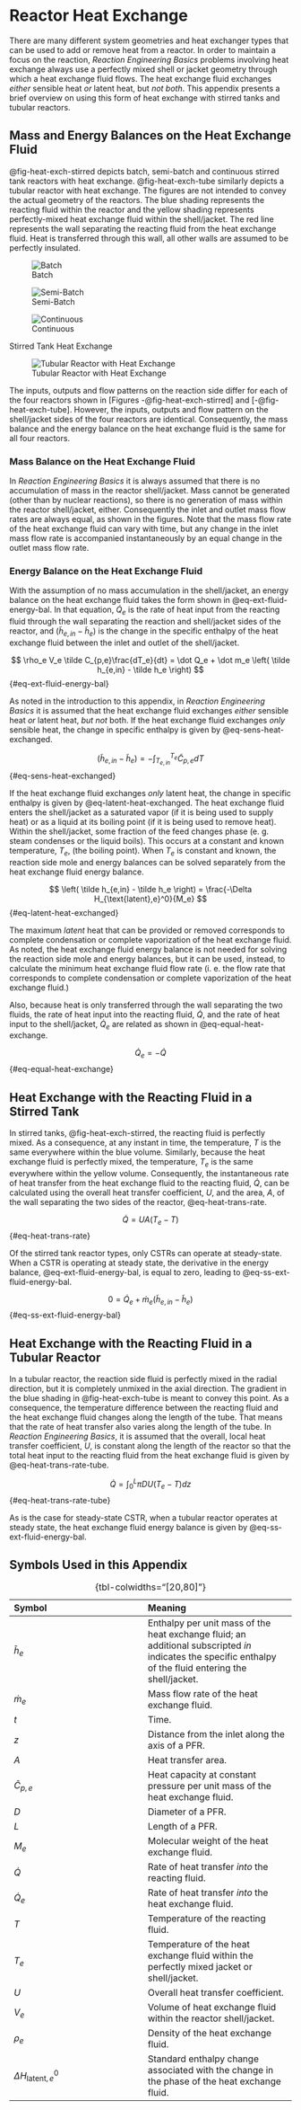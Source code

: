 # Reactor Heat Exchange {#sec-reactor-heat-transfer}

There are many different system geometries and heat exchanger types that can be used to add or remove heat from a reactor. In order to maintain a focus on the reaction, *Reaction Engineering Basics* problems involving heat exchange always use a perfectly mixed shell or jacket geometry through which a heat exchange fluid flows. The heat exchange fluid exchanges *either* sensible heat *or* latent heat, but *not both*. This appendix presents a brief overview on using this form of heat exchange with stirred tanks and tubular reactors.

## Mass and Energy Balances on the Heat Exchange Fluid

@fig-heat-exch-stirred depicts batch, semi-batch and continuous stirred tank reactors with heat exchange. @fig-heat-exch-tube similarly depicts a tubular reactor with heat exchange. The figures are not intended to convey the actual geometry of the reactors. The blue shading represents the reacting fluid within the reactor and the yellow shading represents perfectly-mixed heat exchange fluid within the shell/jacket. The red line represents the wall separating the reacting fluid from the heat exchange fluid. Heat is transferred through this wall, all other walls are assumed to be perfectly insulated.

::: {#fig-heat-exch-stirred layout="[31,31,38]"}

![Batch](./Graphics/bstr_non_adiabatic.png){#fig-heat-exch-batch}

![Semi-Batch](./Graphics/sbstr_non_adiabatic.png){#fig-heat-exch-semi}

![Continuous](./Graphics/cstr_non_adiabatic.png){#fig-heat-exch-cstr}

Stirred Tank Heat Exchange
:::

![Tubular Reactor with Heat Exchange](./Graphics/pfr_non_adiabatic.png){#fig-heat-exch-tube}

The inputs, outputs and flow patterns on the reaction side differ for each of the four reactors shown in [Figures -@fig-heat-exch-stirred] and [-@fig-heat-exch-tube]. However, the inputs, outputs and flow pattern on the shell/jacket sides of the four reactors are identical. Consequently, the mass balance and the energy balance on the heat exchange fluid is the same for all four reactors.

### Mass Balance on the Heat Exchange Fluid

In *Reaction Engineering Basics* it is always assumed that there is no accumulation of mass in the reactor shell/jacket. Mass cannot be generated (other than by nuclear reactions), so there is no generation of mass within the reactor shell/jacket, either. Consequently the inlet and outlet mass flow rates are always equal, as shown in the figures. Note that the mass flow rate of the heat exchange fluid can vary with time, but any change in the inlet mass flow rate is accompanied instantaneously by an equal change in the outlet mass flow rate.

### Energy Balance on the Heat Exchange Fluid

With the assumption of no mass accumulation in the shell/jacket, an energy balance on the heat exchange fluid takes the form shown in @eq-ext-fluid-energy-bal. In that equation, $\dot Q_e$ is the rate of heat input from the reacting fluid through the wall separating the reaction and shell/jacket sides of the reactor, and $\left( \tilde h_{e,in} - \tilde h_e \right)$ is the change in the specific enthalpy of the heat exchange fluid between the inlet and outlet of the shell/jacket.

$$
\rho_e V_e \tilde C_{p,e}\frac{dT_e}{dt} = \dot Q_e + \dot m_e \left( \tilde h_{e,in} - \tilde h_e \right)
$${#eq-ext-fluid-energy-bal}

As noted in the introduction to this appendix, in *Reaction Engineering Basics* it is assumed that the heat exchange fluid exchanges *either* sensible heat *or* latent heat, *but not* both. If the heat exchange fluid exchanges *only* sensible heat, the change in specific enthalpy is given by @eq-sens-heat-exchanged.

$$
\left( \tilde h_{e,in} - \tilde h_{e} \right) = -\int_{T_{e,in}}^{T_e} \tilde C_{p,e}dT
$$ {#eq-sens-heat-exchanged}

If the heat exchange fluid exchanges *only* latent heat, the change in specific enthalpy is given by @eq-latent-heat-exchanged. The heat exchange fluid enters the shell/jacket as a saturated vapor (if it is being used to supply heat) or as a liquid at its boiling point (if it is being used to remove heat). Within the shell/jacket, some fraction of the feed changes phase (e. g. steam condenses or the liquid boils). This occurs at a constant and known temperature, $T_e$, (the boiling point). When $T_e$ is constant and known, the reaction side mole and energy balances can be solved separately from the heat exchange fluid energy balance.

$$
\left( \tilde h_{e,in} - \tilde h_e \right) = \frac{-\Delta H_{\text{latent},e}^0}{M_e}
$$ {#eq-latent-heat-exchanged}

The maximum *latent* heat that can be provided or removed corresponds to complete condensation or complete vaporization of the heat exchange fluid. As noted, the heat exchange fluid energy balance is not needed for solving the reaction side mole and energy balances, but it can be used, instead, to calculate the minimum heat exchange fluid flow rate (i. e. the flow rate that corresponds to complete condensation or complete vaporization of the heat exchange fluid.) 

Also, because heat is only transferred through the wall separating the two fluids, the rate of heat input into the reacting fluid, $\dot Q$, and the rate of heat input to the shell/jacket, $\dot Q_e$ are related as shown in @eq-equal-heat-exchange.

$$
\dot Q_e = - \dot Q
$${#eq-equal-heat-exchange}

## Heat Exchange with the Reacting Fluid in a Stirred Tank

In stirred tanks, @fig-heat-exch-stirred, the reacting fluid is perfectly mixed. As a consequence, at any instant in time, the temperature, $T$ is the same everywhere within the blue volume. Similarly, because the heat exchange fluid is perfectly mixed, the temperature, $T_e$ is the same everywhere within the yellow volume. Consequently, the instantaneous rate of heat transfer from the heat exchange fluid to the reacting fluid, $\dot Q$, can be calculated using the overall heat transfer coefficient, $U$, and the area, $A$, of the wall separating the two sides of the reactor, @eq-heat-trans-rate.

$$\dot Q = UA\left(T_e - T\right)$$ {#eq-heat-trans-rate}

Of the stirred tank reactor types, only CSTRs can operate at steady-state. When a CSTR is operating at steady state, the derivative in the energy balance, @eq-ext-fluid-energy-bal, is equal to zero, leading to @eq-ss-ext-fluid-energy-bal.

$$0 = \dot Q_e + \dot m_e \left( \tilde h_{e,in} - \tilde h_e \right)$${#eq-ss-ext-fluid-energy-bal}

## Heat Exchange with the Reacting Fluid in a Tubular Reactor

In a tubular reactor, the reaction side fluid is perfectly mixed in the radial direction, but it is completely unmixed in the axial direction. The gradient in the blue shading in @fig-heat-exch-tube is meant to convey this point. As a consequence, the temperature difference between the reacting fluid and the heat exchange fluid changes along the length of the tube. That means that the rate of heat transfer also varies along the length of the tube. In *Reaction Engineering Basics*, it is assumed that the overall, local heat transfer coefficient, $U$, is constant along the length of the reactor so that the total heat input to the reacting fluid from the heat exchange fluid is given by @eq-heat-trans-rate-tube.

$$
\dot Q = \int_0^L \pi DU\left( T_e - T \right)dz
$$ {#eq-heat-trans-rate-tube}

As is the case for steady-state CSTR, when a tubular reactor operates at steady state, the heat exchange fluid energy balance is given by @eq-ss-ext-fluid-energy-bal.

## Symbols Used in this Appendix

| Symbol | Meaning |
|:-------|:--------|
| $\tilde h_e$ | Enthalpy per unit mass of the heat exchange fluid; an additional subscripted $in$ indicates the specific enthalpy of the fluid entering the shell/jacket. |
| $\dot m_e$ | Mass flow rate of the heat exchange fluid. |
| $t$ | Time. |
| $z$ | Distance from the inlet along the axis of a PFR. |
| $A$ | Heat transfer area. |
| $\tilde C_{p,e}$ | Heat capacity at constant pressure per unit mass of the heat exchange fluid. |
| $D$ | Diameter of a PFR. |
| $L$ | Length of a PFR. |
| $M_e$ | Molecular weight of the heat exchange fluid. |
| $\dot Q$ | Rate of heat transfer *into* the reacting fluid. |
| $\dot Q_e$ | Rate of heat transfer *into* the heat exchange fluid. |
| $T$ | Temperature of the reacting fluid. |
| $T_e$ | Temperature of the heat exchange fluid within the perfectly mixed jacket or shell/jacket. |
| $U$ | Overall heat transfer coefficient. |
| $V_e$ | Volume of heat exchange fluid within the reactor shell/jacket. |
| $\rho_e$ | Density of the heat exchange fluid. |
| $\Delta H_{\text{latent},e}^0$ | Standard enthalpy change associated with the change in the phase of the heat exchange fluid. |

: {tbl-colwidths="[20,80]"}
